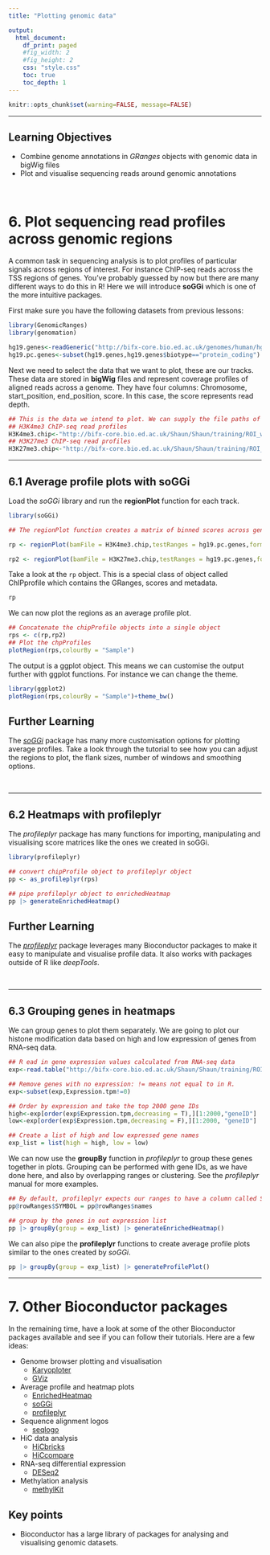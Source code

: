 ```yaml
---
title: "Plotting genomic data"

output: 
  html_document:
    df_print: paged
    #fig_width: 2
    #fig_height: 2
    css: "style.css"
    toc: true
    toc_depth: 1
---
```


<head>
<script src="https://kit.fontawesome.com/ece750edd7.js" crossorigin="anonymous"></script>
</head>

```r
knitr::opts_chunk$set(warning=FALSE, message=FALSE)
```

----

##
<div class="objectives">
<h2><i class="far fa-check-square"></i> Learning Objectives</h2>
* Combine genome annotations in *GRanges* objects with genomic data in bigWig files
* Plot and visualise sequencing reads around genomic annotations
</div>
<br>

# 6. Plot sequencing read profiles across genomic regions

A common task in sequencing analysis is to plot profiles of particular signals across regions of interest. For instance ChIP-seq reads across the TSS regions of genes. You've probably guessed by now but there are many different ways to do this in R! Here we will introduce **soGGi** which is one of the more intuitive packages. 

First make sure you have the following datasets from previous lessons:

```r
library(GenomicRanges)
library(genomation)

hg19.genes<-readGeneric("http://bifx-core.bio.ed.ac.uk/genomes/human/hg19/annotation/Ensembl.GRCh37.74.edited.genes.bed",chr = 1,start = 2,end = 3,strand = 6,meta.cols = list(name=4,symbol=5,biotype=7))
hg19.pc.genes<-subset(hg19.genes,hg19.genes$biotype=="protein_coding")
```

Next we need to select the data that we want to plot, these are our tracks. These data are stored in **bigWig** files and represent coverage profiles of aligned reads across a genome. They have four columns: Chromosome, start_position, end_position, score. In this case, the score represents read depth.

```r
## This is the data we intend to plot. We can supply the file paths of bigWig files directly:
## H3K4me3 ChIP-seq read profiles
H3K4me3.chip<-"http://bifx-core.bio.ed.ac.uk/Shaun/Shaun/training/ROI_workshop/data/H3K4me3.bw"
## H3K27me3 ChIP-seq read profiles
H3K27me3.chip<-"http://bifx-core.bio.ed.ac.uk/Shaun/Shaun/training/ROI_workshop/data/H3K27me3.bw"

```  

----

## 6.1 Average profile plots with soGGi

Load the *soGGi* library and run the **regionPlot** function for each track.

```r
library(soGGi)

## The regionPlot function creates a matrix of binned scores across genomic regions. It works with BAM files and bigwig files. Here, we supply a bigWig file and our hg19 protein coding genes.

rp <- regionPlot(bamFile = H3K4me3.chip,testRanges = hg19.pc.genes,format = "bigwig",style = "percentOfRegion")

rp2 <- regionPlot(bamFile = H3K27me3.chip,testRanges = hg19.pc.genes,format = "bigwig",style = "percentOfRegion")
```

Take a look at the `rp` object. This is a special class of object called ChIPprofile which contains the GRanges, scores and metadata.

```r
rp
```

We can now plot the regions as an average profile plot.

```r
## Concatenate the chipProfile objects into a single object
rps <- c(rp,rp2)
## Plot the chpProfiles
plotRegion(rps,colourBy = "Sample")
```

The output is a ggplot object. This means we can customise the output further with ggplot functions. For instance we can change the theme.

```r
library(ggplot2)
plotRegion(rps,colourBy = "Sample")+theme_bw()
```


<div class="resources">
<h2><i class="fas fa-book"></i> Further Learning</h2>
The [*soGGi*](https://www.bioconductor.org/packages/release/bioc/vignettes/soGGi/inst/doc/soggi.pdf) package has many more customisation options for plotting average profiles. Take a look through the tutorial to see how you can adjust the regions to plot, the flank sizes, number of windows and smoothing options.
</div>
<br>

----

## 6.2 Heatmaps with profileplyr

The *profileplyr* package has many functions for importing, manipulating and visualising score matrices like the ones we created in soGGi. 

```r
library(profileplyr)

## convert chipProfile object to profileplyr object
pp <- as_profileplyr(rps)

## pipe profileplyr object to enrichedHeatmap
pp |> generateEnrichedHeatmap()
```
  
<div class="resources">
<h2><i class="fas fa-book"></i> Further Learning</h2>
The [*profileplyr*](https://www.bioconductor.org/packages/release/bioc/vignettes/profileplyr/inst/doc/profileplyr.html) package leverages many Bioconductor packages to make it easy to manipulate and visualise profile data. It also works with packages outside of R like *deepTools*.
</div>
<br>
  
----

## 6.3 Grouping genes in heatmaps

We can group genes to plot them separately. We are going to plot our histone modification data based on high and low expression of genes from RNA-seq data.

```r
## R ead in gene expression values calculated from RNA-seq data
exp<-read.table("http://bifx-core.bio.ed.ac.uk/Shaun/Shaun/training/ROI_workshop/data/rna-seq_expression.tab",header=T,sep="\t")

## Remove genes with no expression: != means not equal to in R.
exp<-subset(exp,Expression.tpm!=0)

## Order by expression and take the top 2000 gene IDs
high<-exp[order(exp$Expression.tpm,decreasing = T),][1:2000,"geneID"]
low<-exp[order(exp$Expression.tpm,decreasing = F),][1:2000, "geneID"]

## Create a list of high and low expressed gene names
exp_list = list(high = high, low = low)
```

We can now use the **groupBy** function in *profileplyr* to group these genes together in plots. Grouping can be performed with gene IDs, as we have done here, and also by overlapping ranges or clustering. See the *profileplyr* manual for more examples.

```r
## By default, profileplyr expects our ranges to have a column called SYMBOL. This doesn't exist in our data so we are going to copy from the gene names column. This is the quickest way to do this in this tutorial, but there are other methods.
pp@rowRanges$SYMBOL = pp@rowRanges$names

## group by the genes in out expression list
pp |> groupBy(group = exp_list) |> generateEnrichedHeatmap()
```

We can also pipe the **profileplyr** functions to create average profile plots similar to the ones created by *soGGi*.

```r
pp |> groupBy(group = exp_list) |> generateProfilePlot()
```

----

# 7. Other Bioconductor packages

In the remaining time, have a look at some of the other Bioconductor packages available and see if you can follow their tutorials. Here are a few ideas:

* Genome browser plotting and visualisation
    * [Karyoploter](http://bioconductor.org/packages/release/bioc/html/karyoploteR.html)
    * [GViz](https://bioconductor.org/packages/release/bioc/html/Gviz.html)
* Average profile and heatmap plots
    * [EnrichedHeatmap](https://bioconductor.org/packages/release/bioc/html/EnrichedHeatmap.html)
    * [soGGi](https://bioconductor.org/packages/release/bioc/html/soGGi.html)
    * [profileplyr](https://www.bioconductor.org/packages/release/bioc/html/profileplyr.html)
* Sequence alignment logos
    * [seqlogo](https://bioconductor.org/packages/release/bioc/vignettes/seqLogo/inst/doc/seqLogo.html)
* HiC data analysis
    * [HiCbricks](https://www.bioconductor.org/packages/release/bioc/html/HiCBricks.html)
    * [HiCcompare](https://bioconductor.org/packages/release/bioc/html/HiCcompare.html)
* RNA-seq differential expression
    * [DESeq2](https://bioconductor.org/packages/release/bioc/html/DESeq2.html)
* Methylation analysis
    * [methylKit](https://www.bioconductor.org/packages/release/bioc/vignettes/methylKit/inst/doc/methylKit.html)

<div class="key-points">
<h2><i class="fas fa-thumbtack"></i> Key points</h2>
 * Bioconductor has a large library of packages for analysing and visualising genomic datasets.
</div>
<br>



